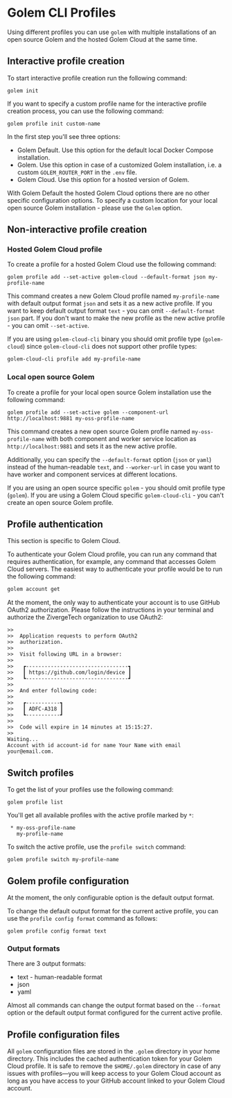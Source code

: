 
# Golem CLI Profiles

Using different profiles you can use `golem` with multiple installations of an open source Golem and the hosted Golem Cloud at the same time.

## Interactive profile creation

To start interactive profile creation run the following command:

```shell copy
golem init
```

If you want to specify a custom profile name for the interactive profile creation process, you can use the following command:

```shell copy
golem profile init custom-name
```

In the first step you'll see three options:

- Golem Default. Use this option for the default local Docker Compose installation.
- Golem. Use this option in case of a customized Golem installation, i.e. a custom `GOLEM_ROUTER_PORT` in the `.env` file.
- Golem Cloud. Use this option for a hosted version of Golem.

With Golem Default the hosted Golem Cloud options there are no other specific configuration options.
To specify a custom location for your local open source Golem installation - please use the `Golem` option.

## Non-interactive profile creation

### Hosted Golem Cloud profile

To create a profile for a hosted Golem Cloud use the following command:

```shell copy
golem profile add --set-active golem-cloud --default-format json my-profile-name
```

This command creates a new Golem Cloud profile named `my-profile-name` with default output format `json` and sets it as a new active profile.
If you want to keep default output format `text` - you can omit `--default-format json` part. If you don't want to make the new profile as the new active profile - you can omit `--set-active`.

If you are using `golem-cloud-cli` binary you should omit profile type (`golem-cloud`) since `golem-cloud-cli` does not support other profile types:

```bash filename="Terminal" copy
golem-cloud-cli profile add my-profile-name
```

### Local open source Golem

To create a profile for your local open source Golem installation use the following command:

```shell copy
golem profile add --set-active golem --component-url http://localhost:9881 my-oss-profile-name
```

This command creates a new open source Golem profile named `my-oss-profile-name` with both component and worker service location as `http://localhost:9881` and sets it as the new active profile.

Additionally, you can specify the `--default-format` option (`json` or `yaml`) instead of the human-readable `text`, and `--worker-url` in case you want to have worker and component services at different locations.

If you are using an open source specific `golem` - you should omit profile type (`golem`). If you are using a Golem Cloud specific `golem-cloud-cli` - you can't create an open source Golem profile.

## Profile authentication

<Callout>This section is specific to Golem Cloud.</Callout>

To authenticate your Golem Cloud profile, you can run any command that requires authentication, for example, any command that accesses Golem Cloud servers.
The easiest way to authenticate your profile would be to run the following command:

```bash copy
golem account get
```

At the moment, the only way to authenticate your account is to use GitHub OAuth2 authorization. Please follow the instructions in your terminal and authorize the ZivergeTech organization to use OAuth2:

```
>>
>>  Application requests to perform OAuth2
>>  authorization.
>>
>>  Visit following URL in a browser:
>>
>>   ┏---------------------------------┓
>>   ┃ https://github.com/login/device ┃
>>   ┗---------------------------------┛
>>
>>  And enter following code:
>>
>>   ┏-----------┓
>>   ┃ ADFC-A318 ┃
>>   ┗-----------┛
>>
>>  Code will expire in 14 minutes at 15:15:27.
>>
Waiting...
Account with id account-id for name Your Name with email your@email.com.
```

## Switch profiles

To get the list of your profiles use the following command:

```shell copy
golem profile list
```

You'll get all available profiles with the active profile marked by `*`:

```
 * my-oss-profile-name
   my-profile-name
```

To switch the active profile, use the `profile switch` command:

```shell copy
golem profile switch my-profile-name
```

## Golem profile configuration

At the moment, the only configurable option is the default output format.

To change the default output format for the current active profile, you can use the `profile config format` command as follows:

```shell copy
golem profile config format text
```

### Output formats

There are 3 output formats:

- text - human-readable format
- json
- yaml

Almost all commands can change the output format based on the `--format` option or the default output format configured for the current active profile.

## Profile configuration files

All `golem` configuration files are stored in the `.golem` directory in your home directory. This includes the cached authentication token for your Golem Cloud profile.
It is safe to remove the `$HOME/.golem` directory in case of any issues with profiles—you will keep access to your Golem Cloud account as long as you have access to your GitHub account linked to your Golem Cloud account.
